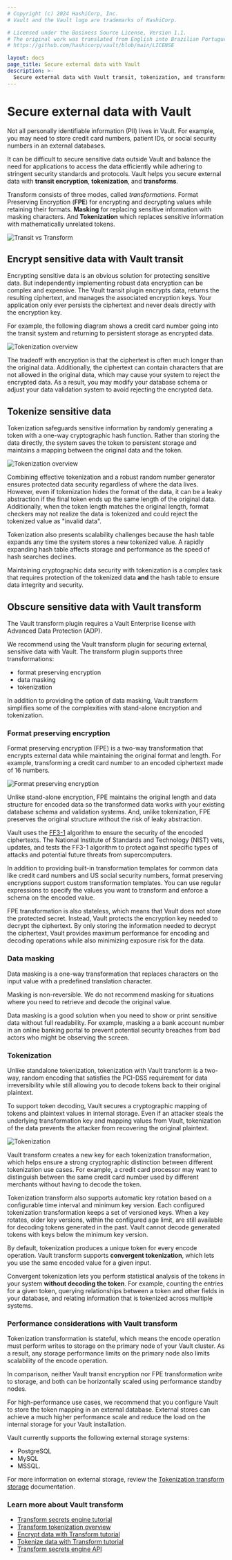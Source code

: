 ```yaml
---
# Copyright (c) 2024 HashiCorp, Inc.
# Vault and the Vault logo are trademarks of HashiCorp.

# Licensed under the Business Source License, Version 1.1.
# The original work was translated from English into Brazilian Portuguese.
# https://github.com/hashicorp/vault/blob/main/LICENSE

layout: docs
page_title: Secure external data with Vault
description: >-
  Secure external data with Vault transit, tokenization, and transforms.
---
```


# Secure external data with Vault

Not all personally identifiable information (PII) lives in Vault. For example,
you may need to store credit card numbers, patient IDs, or social security
numbers in an external databases.

It can be difficult to secure sensitive data outside Vault and balance the
need for applications to access the data efficiently while adhering to
stringent security standards and protocols. Vault helps you secure external data
with **transit encryption**, **tokenization**, and **transforms**.

Transform consists of three modes, called _transformations_. Format Preserving
Encryption (**FPE**) for encrypting and decrypting values while retaining their
formats. **Masking** for replacing sensitive information with masking
characters. And **Tokenization** which replaces sensitive information with
mathematically unrelated tokens.

![Transit vs Transform](/img/transit-or-transform.png)




## Encrypt sensitive data with Vault transit

Encrypting sensitive data is an obvious solution for protecting sensitive data.
But independently implementing robust data encryption can be complex and
expensive. The Vault transit plugin encrypts data, returns the resulting
ciphertext, and manages the associated encryption keys. Your application only
ever persists the ciphertext and never deals directly with the encryption key.

For example, the following diagram shows a credit card number going into the
transit system and returning to persistent storage as encrypted data.

<ImageConfig hideBorder>

![Tokenization overview](/img/vault-transit-secrets-engine-1.png)

</ImageConfig>

The tradeoff with encryption is that the ciphertext is often much longer than
the original data. Additionally, the ciphertext can contain characters that
are not allowed in the original data, which may cause your system to reject the
encrypted data. As a result, you may modify your database schema or adjust your
data validation system to avoid rejecting the encrypted data.

## Tokenize sensitive data

Tokenization safeguards sensitive information by randomly generating a token
with a one-way cryptographic hash function. Rather than storing the data
directly, the system saves the token to persistent storage and maintains a
mapping between the original data and the token.

<ImageConfig hideBorder>

![Tokenization overview](/img/traditional_tokenization.png)

</ImageConfig>

Combining effective tokenization and a robust random number generator ensures
protected data security regardless of where the data lives. However, even if
tokenization hides the format of the data, it can be a leaky abstraction if the
final token ends up the same length of the original data. Additionally, when the
token length matches the original length, format checkers may not realize the
data is tokenized and could reject the tokenized value as "invalid data".

Tokenization also presents scalability challenges because the hash table expands
any time the system stores a new tokenized value. A rapidly expanding hash table
affects storage and performance as the speed of hash searches declines.

Maintaining cryptographic data security with tokenization is a complex task that
requires protection of the tokenized data **and** the hash table to ensure data
integrity and security.

## Obscure sensitive data with Vault transform

<EnterpriseAlert>

  The Vault transform plugin requires a Vault Enterprise license with Advanced
  Data Protection (ADP).

</EnterpriseAlert>

We recommend using the Vault transform plugin for securing external, sensitive
data with Vault. The transform plugin supports three transformations:

- format preserving encryption
- data masking
- tokenization

In addition to providing the option of data masking, Vault transform simplifies
some of the complexities with stand-alone encryption and tokenization.

### Format preserving encryption

Format preserving encryption (FPE) is a two-way transformation that encrypts
external data while maintaining the original format and length. For example,
transforming a credit card number to an encoded ciphertext made of 16 numbers.

<ImageConfig hideBorder>

![Format preserving encryption](/img/vault-encoded-text.jpg)

</ImageConfig>

Unlike stand-alone encryption, FPE maintains the original length and data
structure for encoded data so the transformed data works with your existing
database schema and validation systems. And, unlike tokenization, FPE preserves
the original structure without the risk of leaky abstraction.

<Note title="FPE is secure">

  Vault uses
  the [FF3-1](https://csrc.nist.gov/publications/detail/sp/800-38g/rev-1/draft) algorithm
  to ensure the security of the encoded ciphertexts. The National Institute of
  Standards and Technology (NIST) vets, updates, and tests the FF3-1 algorithm
  to protect against specific types of attacks and potential future threats from
  supercomputers.

</Note>

In addition to providing built-in transformation templates for common data like
credit card numbers and US social security numbers, format preserving encryptions
support custom transformation templates. You can use regular expressions to
specify the values you want to transform and enforce a schema on the encoded
value.

FPE transformation is also stateless, which means that Vault does not store the
protected secret. Instead, Vault protects the encryption key needed to decrypt
the ciphertext. By only storing the information needed to decrypt the
ciphertext, Vault provides maximum performance for encoding and decoding
operations while also minimizing exposure risk for the data.


### Data masking

Data masking is a one-way transformation that replaces characters on the input
value with a predefined translation character.

<Warning title="Use with caution">

  Masking is non-reversible. We do not recommend masking for situations where
  you need to retrieve and decode the original value.

</Warning>

Data masking is a good solution when you need to show or print sensitive data
without full readability. For example, masking a a bank account number in an
online banking portal to prevent potential security breaches from bad actors who
might be observing the screen.

### Tokenization

Unlike standalone tokenization, tokenization with Vault transform is a two-way,
random encoding that satisfies the PCI-DSS requirement for data irreversibility
while still allowing you to decode tokens back to their original plaintext.

To support token decoding, Vault secures a cryptographic mapping of tokens and
plaintext values in internal storage. Even if an attacker steals the underlying
transformation key and mapping values from Vault, tokenization of the data
prevents the attacker from recovering the original plaintext.

<ImageConfig hideBorder>

![Tokenization](/img/vault-tokenization-transformation-1.png)

</ImageConfig>



Vault transform creates a new key for each tokenization transformation, which
helps ensure a strong cryptographic distinction between different tokenization
use cases. For example, a credit card processor may want to distinguish between
the same credit card number used by different merchants without having to decode
the token.

Tokenization transform also supports automatic key rotation based on a
configurable time interval and minimum key version. Each configured tokenization
transformation keeps a set of versioned keys. When a key rotates, older key
versions, within the configured age limit, are still available for decoding
tokens generated in the past. Vault cannot decode generated tokens with keys
below the minimum key version.

<Highlight title="Convergent tokenization">

  By default, tokenization produces a unique token for every encode operation.
  Vault transform supports **convergent tokenization**, which lets you use the
  same encoded value for a given input.

  Convergent tokenization lets you perform statistical analysis of the tokens
  in your system **without decoding the token**. For example, counting the
  entries for a given token, querying relationships between a token and other
  fields in your database, and relating information that is tokenized across
  multiple systems.

</Highlight>

### Performance considerations with Vault transform

Tokenization transformation is stateful, which means the encode operation must
perform writes to storage on the primary node of your Vault cluster. As a
result, any storage performance limits on the primary node also limits
scalability of the encode operation.

In comparison, neither Vault transit encryption nor FPE transformation write to
storage, and both can be horizontally scaled using performance standby nodes.

For high-performance use cases, we recommend that you configure Vault to store
the token mapping in an external database. External stores can achieve a much
higher performance scale and reduce the load on the internal storage for your
Vault installation.

Vault currently supports the following external storage systems:

- PostgreSQL
- MySQL
- MSSQL.

For more information on external storage, review the
[Tokenization transform storage](/vault/docs/secrets/transform/tokenization#storage)
documentation.

### Learn more about Vault transform

- [Transform secrets engine tutorial](/vault/tutorials/adp/transform)
- [Transform tokenization overview](/vault/docs/secrets/transform/tokenization)
- [Encrypt data with Transform tutorial](/vault/tutorials/adp/transform-code-example)
- [Tokenize data with Transform tutorial](/vault/tutorials/adp/tokenization)
- [Transform secrets engine API](/vault/api-docs/secret/transform)
